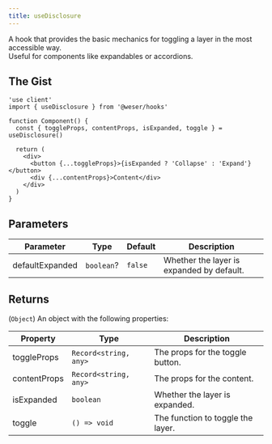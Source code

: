 ```yaml
---
title: useDisclosure
---
```


A hook that provides the basic mechanics for toggling a layer in the most accessible way.<br />
Useful for components like expandables or accordions.

## The Gist

```tsx
'use client'
import { useDisclosure } from '@weser/hooks'

function Component() {
  const { toggleProps, contentProps, isExpanded, toggle } = useDisclosure()

  return (
    <div>
      <button {...toggleProps}>{isExpanded ? 'Collapse' : 'Expand'}</button>
      <div {...contentProps}>Content</div>
    </div>
  )
}
```

## Parameters

| Parameter       | Type       | Default | Description                               |
| --------------- | ---------- | ------- | ----------------------------------------- |
| defaultExpanded | `boolean`? | `false`   | Whether the layer is expanded by default. |

## Returns

(`Object`) An object with the following properties:

| Property     | Type                  | Description                       |
| ------------ | --------------------- | --------------------------------- |
| toggleProps  | `Record<string, any>` | The props for the toggle button.  |
| contentProps | `Record<string, any>` | The props for the content.        |
| isExpanded   | `boolean`             | Whether the layer is expanded.    |
| toggle       | `() => void`          | The function to toggle the layer. |
